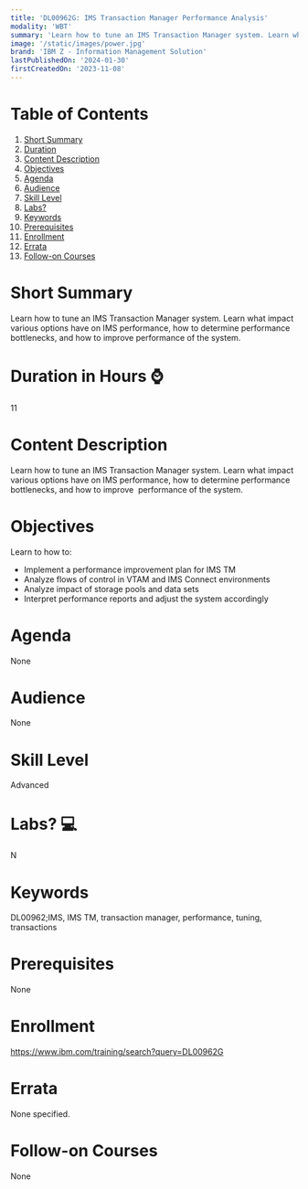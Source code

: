 ```yaml
---
title: 'DL00962G: IMS Transaction Manager Performance Analysis'
modality: 'WBT'
summary: 'Learn how to tune an IMS Transaction Manager system. Learn what impact various options have on IMS performance, how to determine performance bottlenecks, and how to improve  performance of the system.'
image: '/static/images/power.jpg'
brand: 'IBM Z - Information Management Solution'
lastPublishedOn: '2024-01-30'
firstCreatedOn: '2023-11-08'
---
```

# Table of Contents
1.  [Short Summary](#short-summary)
2.  [Duration](#duration-in-hours-)
3.  [Content Description](#content-description)
4.  [Objectives](#objectives)
5.  [Agenda](#agenda)
6.  [Audience](#audience)
7.  [Skill Level](#skill-level)
8.  [Labs?](#labs-)
9.  [Keywords](#keywords)
10. [Prerequisites](#prerequisites)
11. [Enrollment](#enrollment)
12. [Errata](#errata)
13. [Follow-on Courses](#follow-on-courses)

# Short Summary
Learn how to tune an IMS Transaction Manager system. Learn what impact various options have on IMS performance, how to determine performance bottlenecks, and how to improve  performance of the system.

# Duration in Hours ⌚
11

# Content Description
Learn how to tune an IMS Transaction Manager system. Learn what impact various options have on IMS performance, how to determine performance bottlenecks, and how to improve  performance of the system.



# Objectives
Learn to how to:  

* Implement a performance improvement plan for IMS TM
* Analyze flows of control in VTAM and IMS Connect environments
* Analyze impact of storage pools and data sets
* Interpret performance reports and adjust the system accordingly


# Agenda
None

# Audience
None

# Skill Level
Advanced

# Labs? 💻
N

# Keywords
DL00962;IMS, IMS TM, transaction manager, performance, tuning, transactions

# Prerequisites
None

# Enrollment
https://www.ibm.com/training/search?query=DL00962G

# Errata
None specified.

# Follow-on Courses
None

